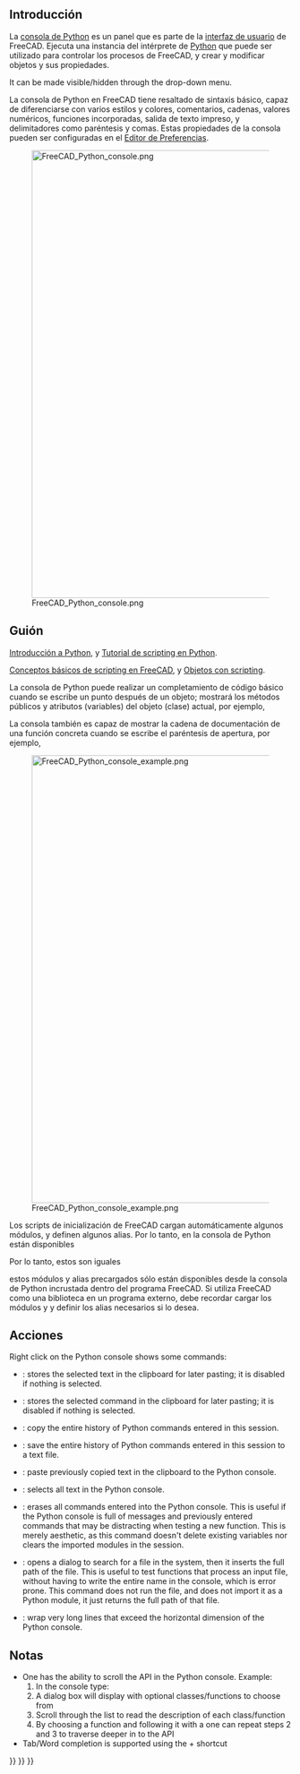 <languages/>
{{TOCright}}

<span id="Introduction"></span>
== Introducción ==

La [[Python console/es|consola de Python]] es un panel que es parte de la [[interface/es|interfaz de usuario]] de FreeCAD. Ejecuta una instancia del intérprete de [[Python/es|Python]] que puede ser utilizado para controlar los procesos de FreeCAD, y crear y modificar objetos y sus propiedades. 

It can be made visible/hidden through the {{MenuCommand|View → Panels → Python console}} drop-down menu.

La consola de Python en FreeCAD tiene resaltado de sintaxis básico, capaz de diferenciarse con varios estilos y colores, comentarios, cadenas, valores numéricos, funciones incorporadas, salida de texto impreso, y delimitadores como paréntesis y comas. Estas propiedades de la consola pueden ser configuradas en el [[Preferences_Editor/es|Editor de Preferencias]].

[[File:FreeCAD_Python_console.png|800px]]

{{Caption|La consola de Python mostrando mensajes cuando FreeCAD acaba de iniciarse.}}

<span id="Scripting"></span>
== Guión ==

{{Emphasis|Para principiantes absolutos, ver:}} [[Introduction to Python/es|Introducción a Python]], y [[Python scripting tutorial/es|Tutorial de scripting en Python]].

{{Emphasis|Ver también:}} [[FreeCAD Scripting Basics/es|Conceptos básicos de scripting en FreeCAD]], y [[Scripted objects/es|Objetos con scripting]].

La consola de Python puede realizar un completamiento de código básico cuando se escribe un punto después de un objeto; mostrará los métodos públicos y atributos (variables) del objeto (clase) actual, por ejemplo, {{incode|obj.}}

La consola también es capaz de mostrar la cadena de documentación de una función concreta cuando se escribe el paréntesis de apertura, por ejemplo, {{incode|function(}}

[[File:FreeCAD_Python_console_example.png|800px]]

{{Caption|Ejemplo de código Python que produce objetos en la vista 3D.}}

Los scripts de inicialización de FreeCAD cargan automáticamente algunos módulos, y definen algunos alias. Por lo tanto, en la consola de Python están disponibles
{{Code|code=
App = FreeCAD
Gui = FreeCADGui
}}

Por lo tanto, estos son iguales

{{Code|code=
App.newDocument()
FreeCAD.newDocument()
}}

{{Emphasis|Nota:}} estos módulos y alias precargados sólo están disponibles desde la consola de Python incrustada dentro del programa FreeCAD. Si utiliza FreeCAD como una biblioteca en un programa externo, debe recordar cargar los módulos {{incode|FreeCAD}} y {{incode|FreeCADGui}} y definir los alias necesarios si lo desea.

<span id="Actions"></span>
== Acciones ==

Right click on the Python console shows some commands:
* {{MenuCommand|Copy}}: stores the selected text in the clipboard for later pasting; it is disabled if nothing is selected.
* {{MenuCommand|Copy command}}: stores the selected command in the clipboard for later pasting; it is disabled if nothing is selected.
* {{MenuCommand|Copy history}}: copy the entire history of Python commands entered in this session.
* {{MenuCommand|Save history as}}: save the entire history of Python commands entered in this session to a text file.
* {{MenuCommand|Paste}}: paste previously copied text in the clipboard to the Python console.
* {{MenuCommand|Select all}}: selects all text in the Python console.
* {{MenuCommand|Clear console}}: erases all commands entered into the Python console. This is useful if the Python console is full of messages and previously entered commands that may be distracting when testing a new function. This is merely aesthetic, as this command doesn't delete existing variables nor clears the imported modules in the session.
* {{MenuCommand|Insert file name}}: opens a dialog to search for a file in the system, then it inserts the full path of the file. This is useful to test functions that process an input file, without having to write the entire name in the console, which is error prone. This command does not run the file, and does not import it as a Python module, it just returns the full path of that file.
* {{MenuCommand|Word wrap}}: wrap very long lines that exceed the horizontal dimension of the Python console.

<span id="Notes"></span>
==Notas==

* One has the ability to scroll the API in the Python console. Example: 
*# In the console type: {{incode|FreeCAD.}}
*# A dialog box will display with optional classes/functions to choose from
*# Scroll through the list to read the description of each class/function
*# By choosing a function and following it with a {{incode|.}} one can repeat steps 2 and 3 to traverse deeper in to the API
* Tab/Word completion is supported using the {{KEY|Ctrl}}+{{KEY|Space}} shortcut 


{{Interface navi{{#translation:}}}}
{{Std Base navi{{#translation:}}}}
{{Userdocnavi{{#translation:}}}}